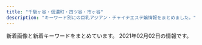 ```yaml
---
title: "千駄ヶ谷・信濃町・四ツ谷・市ヶ谷"
description: "キーワード別にの巨乳アジアン・チャイナエステ嬢情報をまとめました。"
---
```


新着画像と新着キーワードをまとめています。
2021年02月02日の情報です。

<DmmAffiliateIns />
<KeywordTable
  shops={
    [
    {
        "name": "Moon",
        "img_links": [
            "http://xn--vckg5a9gug.in.net/images/evetop.png",
            "http://xn--vckg5a9gug.in.net/images/cg07.jpg",
            "http://xn--vckg5a9gug.in.net/images/top.png",
            "http://xn--vckg5a9gug.in.net/images/cg06.jpg",
            "http://xn--vckg5a9gug.in.net/images/staff_s.png",
            "http://xn--vckg5a9gug.in.net/link/menlog.jpg",
            "http://xn--vckg5a9gug.in.net/images/cg05.jpg",
            "http://xn--vckg5a9gug.in.net/images/news.png",
            "http://xn--vckg5a9gug.in.net/images/cg03.jpg",
            "http://xn--vckg5a9gug.in.net/images/cg04.jpg"
        ],
        "keywords": {},
        "station": "\u9eb9\u753a\u99c51\u756a\u51fa\u53e3",
        "url": "http://xn--vckg5a9gug.in.net/"
    },
    {
        "station": "\u56db\u30c4\u8c37\u99c52\u756a\u53e3",
        "keywords": {
            "E": 3,
            "\u30bb\u30af\u30b7\u30fc": 2,
            "C": 14,
            "D": 14
        },
        "url": "https://juno-esthe.tokyo/",
        "name": "\u30c6\u30a3\u30e9\u30df\u30b9",
        "img_links": [
            "https://juno-esthe.tokyo/wp-content/uploads/2021/01/1tiramisu.jpg",
            "https://juno-esthe.tokyo/wp-content/uploads/2020/03/1tiramisu.jpg",
            "https://juno-esthe.tokyo/wp-content/uploads/2020/09/897654tiramisu.jpg",
            "https://juno-esthe.tokyo/wp-content/themes/este/img/top-img02.png",
            "https://juno-esthe.tokyo/wp-content/themes/este/img/top-img03.png",
            "https://juno-esthe.tokyo/wp-content/themes/este/img/top-img04.png",
            "https://juno-esthe.tokyo/wp-content/themes/este/img/4.jpg",
            "https://juno-esthe.tokyo/wp-content/themes/este/img/2.jpg",
            "https://juno-esthe.tokyo/wp-content/uploads/2020/09/786544567tiramisu.jpg",
            "https://juno-esthe.tokyo/wp-content/uploads/2020/07/32111tiramisu.jpg",
            "https://juno-esthe.tokyo/wp-content/themes/este/img/top-img05.png",
            "https://juno-esthe.tokyo/wp-content/themes/este/img/3.jpg",
            "https://juno-esthe.tokyo/wp-content/themes/este/img/1.jpg",
            "https://juno-esthe.tokyo/wp-content/uploads/2020/03/567tiramisu.jpg",
            "https://juno-esthe.tokyo/wp-content/themes/este/img/tel_footer.png",
            "https://juno-esthe.tokyo/wp-content/uploads/2020/06/3456utiramisu.jpg",
            "https://juno-esthe.tokyo/wp-content/uploads/2020/06/12345678tiramisu.jpg",
            "https://juno-esthe.tokyo/wp-content/themes/este/img/call.png",
            "https://juno-esthe.tokyo/wp-content/themes/este/img/tel_header.png",
            "https://juno-esthe.tokyo/wp-content/themes/este/img/top-img01.png",
            "https://juno-esthe.tokyo/wp-content/uploads/2020/12/76tiramisu.jpg",
            "https://juno-esthe.tokyo/wp-content/uploads/2018/12/90876satiramisu.jpg",
            "https://juno-esthe.tokyo/wp-content/uploads/2020/02/estrdyfugi.jpg"
        ]
    },
    {
        "station": "\u56db\u8c37\u4e09\u4e01\u76ee\u99c52\u756a\u51fa\u53e3",
        "img_links": [
            "http://aqua.jpn.cm/photos/sites/16/2018/01/2018013112184869.jpg",
            "http://aqua.jpn.cm/images/room5.jpg",
            "http://aqua.jpn.cm/images/s_news.jpg",
            "http://aqua.jpn.cm/photos/sites/16/2018/05/2018052105590585.jpg",
            "http://aqua.jpn.cm/images/room3.jpg",
            "http://aqua.jpn.cm/photos/sites/16/2018/01/2018011007031429.jpg",
            "http://aqua.jpn.cm/images/2.jpg",
            "http://aqua.jpn.cm/photos/sites/16/2020/03/2020030507254950.jpg",
            "http://aqua.jpn.cm/photos/sites/16/2018/01/2018011007032034.jpg",
            "http://aqua.jpn.cm/photos/sites/16/2020/10/2020100906522289.jpg",
            "http://aqua.jpn.cm/photos/sites/16/2020/09/2020091507031094.jpg",
            "http://aqua.jpn.cm/images/s_staff.png",
            "http://aqua.jpn.cm/images/3.jpg",
            "http://aqua.jpn.cm/photos/sites/16/2020/04/2020040301184076.jpg",
            "http://aqua.jpn.cm/photos/sites/16/2020/12/2020120107363899.jpg",
            "http://aqua.jpn.cm/images/line.jpg",
            "http://aqua.jpn.cm/photos/sites/16/2018/01/2018011007031662.jpg",
            "http://aqua.jpn.cm/images/1.jpg",
            "http://aqua.jpn.cm/images/s_pick.png",
            "http://aqua.jpn.cm/photos/sites/16/2018/01/2018011007031840.jpg",
            "http://aqua.jpn.cm/images/mobile.jpg",
            "http://aqua.jpn.cm/images/room2.jpg",
            "http://aqua.jpn.cm/photos/sites/16/2020/12/2020120208263886.jpg",
            "http://aqua.jpn.cm/photos/sites/16/2021/01/2021011401054262.jpg",
            "http://aqua.jpn.cm/photos/sites/16/2020/10/2020100508293240.jpg",
            "http://aqua.jpn.cm/photos/sites/16/2019/04/2019042211584069.jpg",
            "http://aqua.jpn.cm/photos/sites/16/2018/01/2018011007031997.jpg",
            "http://aqua.jpn.cm/photos/sites/16/2018/01/2018011007031723.jpg",
            "http://aqua.jpn.cm/photos/sites/16/2019/02/2019020108033676.jpg",
            "http://aqua.jpn.cm/images/room1.jpg",
            "http://aqua.jpn.cm/images/top.png",
            "http://aqua.jpn.cm/photos/sites/16/2019/03/2019031107062221.jpg",
            "http://aqua.jpn.cm/photos/sites/16/2018/01/2018011007031899.jpg",
            "http://aqua.jpn.cm/images/room4.jpg",
            "http://aqua.jpn.cm/photos/sites/16/2018/03/2018031909460765.jpg"
        ],
        "name": "\u5149\u540d",
        "url": "http://aqua.jpn.cm/",
        "keywords": {
            "86": 176,
            "C": 132,
            "85": 154,
            "D": 330,
            "87": 44,
            "82": 22,
            "84": 44,
            "83": 22
        }
    },
    {
        "url": "http://bimajo.ies.fun/",
        "name": "\u7652\u3057\u306e\u5c4b",
        "station": "\u56db\u8c37\u4e09\u4e01\u76ee\u99c52\u756a\u51fa\u53e3",
        "keywords": {
            "D": 30,
            "86": 15,
            "C": 10,
            "85": 15
        },
        "img_links": [
            "http://bimajo.ies.fun/images/s_face.jpg",
            "http://bimajo.ies.fun/images/room2.jpg",
            "http://bimajo.ies.fun/images/s_pick.jpg",
            "http://bimajo.ies.fun/images/end.png",
            "http://bimajo.ies.fun/photos/sites/71/2020/09/202009020147082.jpg",
            "http://bimajo.ies.fun/images/news_bj2.png",
            "http://bimajo.ies.fun/images/room4.jpg",
            "http://bimajo.ies.fun/images/room1.jpg",
            "http://bimajo.ies.fun/images/s_news.jpg",
            "http://bimajo.ies.fun/images/top.png",
            "http://bimajo.ies.fun/photos/sites/71/2020/07/2020072106582415.jpg",
            "http://bimajo.ies.fun/images/mobile.jpg",
            "http://bimajo.ies.fun/images/s_staff.jpg",
            "http://bimajo.ies.fun/images/room3.jpg"
        ]
    },
    {
        "station": "\u56db\u8c37\u4e09\u4e01\u76ee\u99c52\u756a",
        "url": "http://lakulaku.info/",
        "name": "\u767e\u5408",
        "keywords": {},
        "img_links": [
            "http://lakulaku.info/images/titestaff.png",
            "http://lakulaku.info/images/staff/5-2.jpg",
            "http://lakulaku.info/img/5-2.jpg",
            "http://lakulaku.info/img/5-4.jpg",
            "http://lakulaku.info/images/staff/nena.jpg",
            "http://lakulaku.info/images/mobile.png",
            "http://lakulaku.info/img/s06.jpg",
            "http://lakulaku.info/swf/baner.jpg",
            "http://lakulaku.info/images/staff/momo.jpg",
            "http://lakulaku.info/images/staff/s06.jpg",
            "http://lakulaku.info/img/5-5.jpg",
            "http://lakulaku.info/images/staff/5-5.jpg",
            "http://lakulaku.info/img/5-3.jpg",
            "http://lakulaku.info/images/staff/5-3.jpg",
            "http://lakulaku.info/images/staff/rina.jpg",
            "http://lakulaku.info/images/staff/ai-a.jpg",
            "http://lakulaku.info/images/staff/sizuka.jpg",
            "http://lakulaku.info/images/newtit.png",
            "http://lakulaku.info/images/staff/yumi.jpg",
            "http://lakulaku.info/images/top.jpg",
            "http://lakulaku.info/images/staff/ai.jpg",
            "http://lakulaku.info/images/staff/mari.jpg",
            "http://lakulaku.info/images/staff/5-1.jpg",
            "http://lakulaku.info/img/rina.jpg",
            "http://lakulaku.info/img/5-1.jpg",
            "http://lakulaku.info/images/staff/5-4.jpg"
        ]
    },
    {
        "name": "\u8594\u8587",
        "url": "http://www.bara.relaxjp.info/",
        "img_links": [
            "http://www.bara.relaxjp.info/files/003-02.jpg",
            "http://www.bara.relaxjp.info/img/goback.jpg",
            "http://www.bara.relaxjp.info/img/btn_side_mobile.jpg",
            "http://www.bara.relaxjp.info/images/slider/3.jpg",
            "http://www.bara.relaxjp.info/img/ttl_news.png",
            "http://www.bara.relaxjp.info/img/ttl_info.png",
            "http://www.bara.relaxjp.info/files/002-02.jpg",
            "http://www.bara.relaxjp.info/img/ttl_therapist_top.png",
            "http://www.bara.relaxjp.info/files/005-02.jpg",
            "http://www.bara.relaxjp.info/files/003.jpg",
            "http://www.bara.relaxjp.info/images/slider/2.jpg",
            "http://www.bara.relaxjp.info/images/slider/1.jpg",
            "http://www.bara.relaxjp.info/files/005.jpg",
            "http://www.bara.relaxjp.info/files/001.jpg",
            "http://www.bara.relaxjp.info/img/tel.png",
            "http://www.bara.relaxjp.info/img/pickup.jpg",
            "http://www.bara.relaxjp.info/files/001-02.jpg",
            "http://www.bara.relaxjp.info/files/002.jpg"
        ],
        "keywords": {
            "D": 8,
            "86": 2,
            "C": 12,
            "87": 6
        },
        "station": "\u56db\u8c37\u4e09\u4e01\u76ee\u99c53\u756a\u53e3"
    },
    {
        "url": "http://l-rlx.com/",
        "name": "\u30aa\u30fc\u30ed\u30e9",
        "station": "\u56db\u8c37\u4e09\u4e01\u76ee\u99c52\u756a\u53e3",
        "keywords": {},
        "img_links": [
            "http://l-rlx.com/images/rec.jpg",
            "http://l-rlx.com/girl/03.jpg",
            "http://l-rlx.com/images/index_04.jpg",
            "http://l-rlx.com/girl/02.jpg",
            "http://l-rlx.com/images/index_16.jpg",
            "http://l-rlx.com/images/sub_09.jpg",
            "http://l-rlx.com/images/index_12.jpg",
            "http://l-rlx.com/images/01.jpg",
            "http://l-rlx.com/images/index_06.jpg",
            "http://l-rlx.com/images/03.jpg",
            "http://l-rlx.com/girl/00.jpg",
            "http://l-rlx.com/images/info.jpg",
            "http://l-rlx.com/images/index_17.jpg",
            "http://l-rlx.com/girl/04.jpg",
            "http://l-rlx.com/images/index_07.jpg",
            "http://l-rlx.com/images/index_20.jpg",
            "http://l-rlx.com/girl/05.jpg",
            "http://l-rlx.com/images/02.jpg",
            "http://l-rlx.com/images/index_14.jpg",
            "http://l-rlx.com/images/rec_09.jpg",
            "http://l-rlx.com/images/staff_09.jpg",
            "http://l-rlx.com/images/index_03.jpg",
            "http://l-rlx.com/images/index_05.jpg",
            "http://l-rlx.com/images/index_02.jpg",
            "http://l-rlx.com/images/index_21.jpg",
            "http://l-rlx.com/images/info_09.jpg",
            "http://l-rlx.com/images/index_01.jpg",
            "http://l-rlx.com/girl/01.jpg"
        ]
    },
    {
        "name": "ROSA",
        "url": "http://e-rosa.net/",
        "img_links": [
            "http://e-rosa.net/images/ha.jpg",
            "http://e-rosa.net/images/g13.jpg",
            "http://e-rosa.net/images/rimi.jpg",
            "http://e-rosa.net/images/sayaka.jpg",
            "http://e-rosa.net/images/006.jpg",
            "http://e-rosa.net/images/009.jpg",
            "http://e-rosa.net/images/nei_03.png",
            "http://e-rosa.net/images/ayaka.jpg",
            "http://e-rosa.net/images/news_top.jpg",
            "http://e-rosa.net/images/meyi1.jpg",
            "http://e-rosa.net/images/te1.jpg",
            "http://e-rosa.net/images/aya1.jpg",
            "http://e-rosa.net/images/lola.jpg",
            "http://e-rosa.net/images/yuna.jpg",
            "http://e-rosa.net/images/sejutu5.jpg",
            "http://e-rosa.net/images/rina0.jpg",
            "http://e-rosa.net/images/yu.jpg",
            "http://e-rosa.net/images/girl_01.png",
            "http://e-rosa.net/images/yuri.jpg",
            "http://e-rosa.net/images/mimi.jpg",
            "http://e-rosa.net/images/yuyi.jpg",
            "http://e-rosa.net/images/rina1.jpg",
            "http://e-rosa.net/images/tite-link.png",
            "http://e-rosa.net/images/grande.jpg",
            "http://e-rosa.net/images/tite-magazine.png",
            "http://e-rosa.net/images/risa.jpg",
            "http://e-rosa.net/images/gg1.png",
            "http://e-rosa.net/images/003.jpg",
            "http://e-rosa.net/images/girl_03.png",
            "http://e-rosa.net/images/te2.jpg",
            "http://e-rosa.net/images/g1.jpg",
            "http://e-rosa.net/images/005.jpg",
            "http://e-rosa.net/images/te3.jpg",
            "http://e-rosa.net/images/sejutu1.jpg",
            "http://e-rosa.net/images/kaoli.jpg",
            "http://e-rosa.net/images/right_bottom.png",
            "http://e-rosa.net/images/noimage.jpg",
            "http://e-rosa.net/images/haruka.jpg",
            "http://e-rosa.net/images/misa1.jpg",
            "http://e-rosa.net/images/k1.jpg",
            "http://e-rosa.net/images/tite-staff.png",
            "http://e-rosa.net/images/aya2.jpg",
            "http://e-rosa.net/images/right_top.png",
            "http://e-rosa.net/images/nei_01.png",
            "http://e-rosa.net/images/meyi2.jpg",
            "http://e-rosa.net/images/rina2.jpg",
            "http://e-rosa.net/images/004.jpg",
            "http://e-rosa.net/images/pagetop.png",
            "http://e-rosa.net/images/girlx_top.png",
            "http://e-rosa.net/images/sejutu2.jpg",
            "http://e-rosa.net/images/access3.jpg",
            "http://e-rosa.net/images/girl_top.png",
            "http://e-rosa.net/images/sejutu6.jpg",
            "http://e-rosa.net/images/002.jpg",
            "http://e-rosa.net/images/news_bottom.jpg",
            "http://e-rosa.net/images/001.jpg"
        ],
        "station": "\u56db\u8c37\u4e09\u4e01\u76ee\u99c52\u756a",
        "keywords": {}
    },
    {
        "station": "JR\u56db\u30c4\u8c37\u99c5\u8d64\u5742\u53e3",
        "name": "\u30b9\u30de\u30a4\u30eb",
        "url": "http://e-yotsuya.net/",
        "keywords": {
            "C": 14
        },
        "img_links": [
            "http://e-yotsuya.net/images/tite-staff.jpg",
            "http://e-yotsuya.net/images/g8.jpg",
            "http://e-yotsuya.net/images/news-tit.png",
            "http://e-yotsuya.net/images/g10.jpg",
            "http://e-yotsuya.net/images/g3.jpg",
            "http://e-yotsuya.net/images/tite-staff1.jpg",
            "http://e-yotsuya.net/images/baner2.jpg",
            "http://e-yotsuya.net/images/baner.jpg",
            "http://e-yotsuya.net/images/g1.jpg",
            "http://e-yotsuya.net/images/g4.jpg",
            "http://e-yotsuya.net/images/g9.jpg",
            "http://e-yotsuya.net/images/top2.png",
            "http://e-yotsuya.net/images/news-tit1.jpg",
            "http://e-yotsuya.net/images/g12.jpg",
            "http://e-yotsuya.net/images/g7.jpg",
            "http://e-yotsuya.net/images/room.jpg",
            "http://e-yotsuya.net/images/mobile.png",
            "http://e-yotsuya.net/images/top.jpg",
            "http://e-yotsuya.net/images/g6.jpg",
            "http://e-yotsuya.net/images/g2.jpg",
            "http://e-yotsuya.net/images/g11.jpg",
            "http://e-yotsuya.net/images/g5.jpg"
        ]
    }
]
}
/>
<DmmAffiliateScript />
